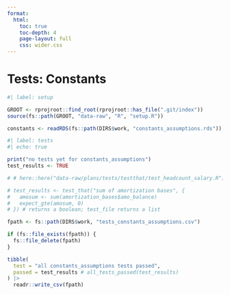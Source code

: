 ```yaml
---
format:
  html:
    toc: true
    toc-depth: 4
    page-layout: full
    css: wider.css
---    
```


# Tests: Constants

```r
#| label: setup

GROOT <- rprojroot::find_root(rprojroot::has_file(".git/index"))
source(fs::path(GROOT, "data-raw", "R", "setup.R"))

```

```r

constants <- readRDS(fs::path(DIRS$work, "constants_assumptions.rds"))

```


```r
#| label: tests
#| echo: true

print("no tests yet for constants_assumptions")
test_results <- TRUE

# # here::here("data-raw/plans/tests/testthat/test_headcount_salary.R"),

# test_results <- test_that("sum of amortization bases", {
#   amosum <- sum(amortization_bases$amo_balance)
#   expect_gte(amosum, 0)
# }) # returns a boolean; test_file returns a list

```


```r

fpath <- fs::path(DIRS$work, "tests_constants_assumptions.csv")

if (fs::file_exists(fpath)) {
  fs::file_delete(fpath)
}

tibble(
  test = "all constants_assumptions tests passed",
  passed = test_results # all_tests_passed(test_results)
) |>
  readr::write_csv(fpath)

```